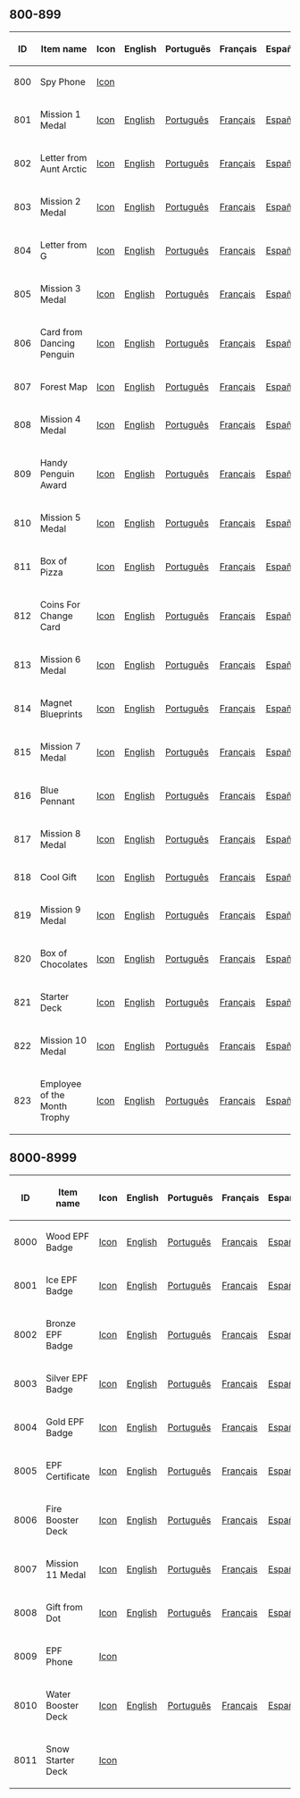 ==800-899==
{|border="1" cellpadding="4" cellspacing="0" style="margin: 1em 1em 1em 0; background: #f9f9f9; border: 1px #aaa solid; border-collapse: collapse; font-size: 95%;"
!'''ID'''!!'''Item name'''!!Icon!!English!!Português!!Français!!Español!!Deustch!!русский
|-
|800||Spy Phone||[[Media:ClothingIcons800.swf|Icon]]||{{n/a}}||{{n/a}}||{{n/a}}||{{n/a}}||{{n/a}}||{{n/a}}
|-
|801||Mission 1 Medal||[[Media:ClothingIcons801.swf|Icon]]||[[Media:AwardsEN801.swf|English]]||[[Media:AwardsPT801.swf|Português]]||[[Media:AwardsFR801.swf|Français]]||[[Media:AwardsES801.swf|Español]]||[[Media:AwardsDE801.swf|Deustch]]||[[Media:AwardsRU801.swf|русский]]
|-
|802||Letter from Aunt Arctic||[[Media:ClothingIcons802.swf|Icon]]||[[Media:AwardsEN802.swf|English]]||[[Media:AwardsPT802.swf|Português]]||[[Media:AwardsFR802.swf|Français]]||[[Media:AwardsES802.swf|Español]]||[[Media:AwardsDE802.swf|Deustch]]||[[Media:AwardsRU802.swf|русский]]
|-
|803||Mission 2 Medal||[[Media:ClothingIcons803.swf|Icon]]||[[Media:AwardsEN803.swf|English]]||[[Media:AwardsPT803.swf|Português]]||[[Media:AwardsFR803.swf|Français]]||[[Media:AwardsES803.swf|Español]]||[[Media:AwardsDE803.swf|Deustch]]||[[Media:AwardsRU803.swf|русский]]
|-
|804||Letter from G||[[Media:ClothingIcons804.swf|Icon]]||[[Media:AwardsEN804.swf|English]]||[[Media:AwardsPT804.swf|Português]]||[[Media:AwardsFR804.swf|Français]]||[[Media:AwardsES804.swf|Español]]||[[Media:AwardsDE804.swf|Deustch]]||[[Media:AwardsRU804.swf|русский]]
|-
|805||Mission 3 Medal||[[Media:ClothingIcons805.swf|Icon]]||[[Media:AwardsEN805.swf|English]]||[[Media:AwardsPT805.swf|Português]]||[[Media:AwardsFR805.swf|Français]]||[[Media:AwardsES805.swf|Español]]||[[Media:AwardsDE805.swf|Deustch]]||[[Media:AwardsRU805.swf|русский]]
|-
|806||Card from Dancing Penguin||[[Media:ClothingIcons806.swf|Icon]]||[[Media:AwardsEN806.swf|English]]||[[Media:AwardsPT806.swf|Português]]||[[Media:AwardsFR806.swf|Français]]||[[Media:AwardsES806.swf|Español]]||[[Media:AwardsDE806.swf|Deustch]]||[[Media:AwardsRU806.swf|русский]]
|-
|807||Forest Map||[[Media:ClothingIcons807.swf|Icon]]||[[Media:AwardsEN807.swf|English]]||[[Media:AwardsPT807.swf|Português]]||[[Media:AwardsFR807.swf|Français]]||[[Media:AwardsES807.swf|Español]]||[[Media:AwardsDE807.swf|Deustch]]||[[Media:AwardsRU807.swf|русский]]
|-
|808||Mission 4 Medal||[[Media:ClothingIcons808.swf|Icon]]||[[Media:AwardsEN808.swf|English]]||[[Media:AwardsPT808.swf|Português]]||[[Media:AwardsFR808.swf|Français]]||[[Media:AwardsES808.swf|Español]]||[[Media:AwardsDE808.swf|Deustch]]||[[Media:AwardsRU808.swf|русский]]
|-
|809||Handy Penguin Award||[[Media:ClothingIcons809.swf|Icon]]||[[Media:AwardsEN809.swf|English]]||[[Media:AwardsPT809.swf|Português]]||[[Media:AwardsFR809.swf|Français]]||[[Media:AwardsES809.swf|Español]]||[[Media:AwardsDE809.swf|Deustch]]||[[Media:AwardsRU809.swf|русский]]
|-
|810||Mission 5 Medal||[[Media:ClothingIcons810.swf|Icon]]||[[Media:AwardsEN810.swf|English]]||[[Media:AwardsPT810.swf|Português]]||[[Media:AwardsFR810.swf|Français]]||[[Media:AwardsES810.swf|Español]]||[[Media:AwardsDE810.swf|Deustch]]||[[Media:AwardsRU810.swf|русский]]
|-
|811||Box of Pizza||[[Media:ClothingIcons811.swf|Icon]]||[[Media:AwardsEN811.swf|English]]||[[Media:AwardsPT811.swf|Português]]||[[Media:AwardsFR811.swf|Français]]||[[Media:AwardsES811.swf|Español]]||[[Media:AwardsDE811.swf|Deustch]]||[[Media:AwardsRU811.swf|русский]]
|-
|812||Coins For Change Card||[[Media:ClothingIcons812.swf|Icon]]||[[Media:AwardsEN812.swf|English]]||[[Media:AwardsPT812.swf|Português]]||[[Media:AwardsFR812.swf|Français]]||[[Media:AwardsES812.swf|Español]]||[[Media:AwardsDE812.swf|Deustch]]||[[Media:AwardsRU812.swf|русский]]
|-
|813||Mission 6 Medal||[[Media:ClothingIcons813.swf|Icon]]||[[Media:AwardsEN813.swf|English]]||[[Media:AwardsPT813.swf|Português]]||[[Media:AwardsFR813.swf|Français]]||[[Media:AwardsES813.swf|Español]]||[[Media:AwardsDE813.swf|Deustch]]||[[Media:AwardsRU813.swf|русский]]
|-
|814||Magnet Blueprints||[[Media:ClothingIcons814.swf|Icon]]||[[Media:AwardsEN814.swf|English]]||[[Media:AwardsPT814.swf|Português]]||[[Media:AwardsFR814.swf|Français]]||[[Media:AwardsES814.swf|Español]]||[[Media:AwardsDE814.swf|Deustch]]||[[Media:AwardsRU814.swf|русский]]
|-
|815||Mission 7 Medal||[[Media:ClothingIcons815.swf|Icon]]||[[Media:AwardsEN815.swf|English]]||[[Media:AwardsPT815.swf|Português]]||[[Media:AwardsFR815.swf|Français]]||[[Media:AwardsES815.swf|Español]]||[[Media:AwardsDE815.swf|Deustch]]||[[Media:AwardsRU815.swf|русский]]
|-
|816||Blue Pennant||[[Media:ClothingIcons816.swf|Icon]]||[[Media:AwardsEN816.swf|English]]||[[Media:AwardsPT816.swf|Português]]||[[Media:AwardsFR816.swf|Français]]||[[Media:AwardsES816.swf|Español]]||[[Media:AwardsDE816.swf|Deustch]]||[[Media:AwardsRU816.swf|русский]]
|-
|817||Mission 8 Medal||[[Media:ClothingIcons817.swf|Icon]]||[[Media:AwardsEN817.swf|English]]||[[Media:AwardsPT817.swf|Português]]||[[Media:AwardsFR817.swf|Français]]||[[Media:AwardsES817.swf|Español]]||[[Media:AwardsDE817.swf|Deustch]]||[[Media:AwardsRU817.swf|русский]]
|-
|818||Cool Gift||[[Media:ClothingIcons818.swf|Icon]]||[[Media:AwardsEN818.swf|English]]||[[Media:AwardsPT818.swf|Português]]||[[Media:AwardsFR818.swf|Français]]||[[Media:AwardsES818.swf|Español]]||[[Media:AwardsDE818.swf|Deustch]]||[[Media:AwardsRU818.swf|русский]]
|-
|819||Mission 9 Medal||[[Media:ClothingIcons819.swf|Icon]]||[[Media:AwardsEN819.swf|English]]||[[Media:AwardsPT819.swf|Português]]||[[Media:AwardsFR819.swf|Français]]||[[Media:AwardsES819.swf|Español]]||[[Media:AwardsDE819.swf|Deustch]]||[[Media:AwardsRU819.swf|русский]]
|-
|820||Box of Chocolates||[[Media:ClothingIcons820.swf|Icon]]||[[Media:AwardsEN820.swf|English]]||[[Media:AwardsPT820.swf|Português]]||[[Media:AwardsFR820.swf|Français]]||[[Media:AwardsES820.swf|Español]]||[[Media:AwardsDE820.swf|Deustch]]||[[Media:AwardsRU820.swf|русский]]
|-
|821||Starter Deck||[[Media:ClothingIcons821.swf|Icon]]||[[Media:AwardsEN821.swf|English]]||[[Media:AwardsPT821.swf|Português]]||[[Media:AwardsFR821.swf|Français]]||[[Media:AwardsES821.swf|Español]]||{{n/a}}||{{n/a}}
|-
|822||Mission 10 Medal||[[Media:ClothingIcons822.swf|Icon]]||[[Media:AwardsEN822.swf|English]]||[[Media:AwardsPT822.swf|Português]]||[[Media:AwardsFR822.swf|Français]]||[[Media:AwardsES822.swf|Español]]||[[Media:AwardsDE822.swf|Deustch]]||[[Media:AwardsRU822.swf|русский]]
|-
|823||Employee of the Month Trophy||[[Media:ClothingIcons823.swf|Icon]]||[[Media:AwardsEN823.swf|English]]||[[Media:AwardsPT823.swf|Português]]||[[Media:AwardsFR823.swf|Français]]||[[Media:AwardsES823.swf|Español]]||[[Media:AwardsDE823.swf|Deustch]]||[[Media:AwardsRU823.swf|русский]]
|}
==8000-8999==
{|border="1" cellpadding="4" cellspacing="0" style="margin: 1em 1em 1em 0; background: #f9f9f9; border: 1px #aaa solid; border-collapse: collapse; font-size: 95%;"
!'''ID'''!!'''Item name'''!!Icon!!English!!Português!!Français!!Español!!Deustch!!русский
|-
|8000||Wood EPF Badge||[[Media:ClothingIcons8000.swf|Icon]]||[[Media:AwardsEN8000.swf|English]]||[[Media:AwardsPT8000.swf|Português]]||[[Media:AwardsFR8000.swf|Français]]||[[Media:AwardsES8000.swf|Español]]||[[Media:AwardsDE8000.swf|Deustch]]||[[Media:AwardsRU8000.swf|русский]]
|-
|8001||Ice EPF Badge||[[Media:ClothingIcons8001.swf|Icon]]||[[Media:AwardsEN8001.swf|English]]||[[Media:AwardsPT8001.swf|Português]]||[[Media:AwardsFR8001.swf|Français]]||[[Media:AwardsES8001.swf|Español]]||[[Media:AwardsDE8001.swf|Deustch]]||[[Media:AwardsRU8001.swf|русский]]
|-
|8002||Bronze EPF Badge||[[Media:ClothingIcons8002.swf|Icon]]||[[Media:AwardsEN8002.swf|English]]||[[Media:AwardsPT8002.swf|Português]]||[[Media:AwardsFR8002.swf|Français]]||[[Media:AwardsES8002.swf|Español]]||[[Media:AwardsDE8002.swf|Deustch]]||[[Media:AwardsRU8002.swf|русский]]
|-
|8003||Silver EPF Badge||[[Media:ClothingIcons8003.swf|Icon]]||[[Media:AwardsEN8003.swf|English]]||[[Media:AwardsPT8003.swf|Português]]||[[Media:AwardsFR8003.swf|Français]]||[[Media:AwardsES8003.swf|Español]]||[[Media:AwardsDE8003.swf|Deustch]]||[[Media:AwardsRU8003.swf|русский]]
|-
|8004||Gold EPF Badge||[[Media:ClothingIcons8004.swf|Icon]]||[[Media:AwardsEN8004.swf|English]]||[[Media:AwardsPT8004.swf|Português]]||[[Media:AwardsFR8004.swf|Français]]||[[Media:AwardsES8004.swf|Español]]||[[Media:AwardsDE8004.swf|Deustch]]||[[Media:AwardsRU8004.swf|русский]]
|-
|8005||EPF Certificate||[[Media:ClothingIcons8005.swf|Icon]]||[[Media:AwardsEN8005.swf|English]]||[[Media:AwardsPT8005.swf|Português]]||[[Media:AwardsFR8005.swf|Français]]||[[Media:AwardsES8005.swf|Español]]||[[Media:AwardsDE8005.swf|Deustch]]||[[Media:AwardsRU8005.swf|русский]]
|-
|8006||Fire Booster Deck||[[Media:ClothingIcons8006.swf|Icon]]||[[Media:AwardsEN8006.swf|English]]||[[Media:AwardsPT8006.swf|Português]]||[[Media:AwardsFR8006.swf|Français]]||[[Media:AwardsES8006.swf|Español]]||[[Media:AwardsDE8006.swf|Deustch]]||[[Media:AwardsRU8006.swf|русский]]
|-
|8007||Mission 11 Medal||[[Media:ClothingIcons8007.swf|Icon]]||[[Media:AwardsEN8007.swf|English]]||[[Media:AwardsPT8007.swf|Português]]||[[Media:AwardsFR8007.swf|Français]]||[[Media:AwardsES8007.swf|Español]]||[[Media:AwardsDE8007.swf|Deustch]]||[[Media:AwardsRU8007.swf|русский]]
|-
|8008||Gift from Dot||[[Media:ClothingIcons8008.swf|Icon]]||[[Media:AwardsEN8008.swf|English]]||[[Media:AwardsPT8008.swf|Português]]||[[Media:AwardsFR8008.swf|Français]]||[[Media:AwardsES8008.swf|Español]]||[[Media:AwardsDE8008.swf|Deustch]]||[[Media:AwardsRU8008.swf|русский]]
|-
|8009||EPF Phone||[[Media:ClothingIcons8009.swf|Icon]]||{{n/a}}||{{n/a}}||{{n/a}}||{{n/a}}||{{n/a}}||{{n/a}}
|-
|8010||Water Booster Deck||[[Media:ClothingIcons8010.swf|Icon]]||[[Media:AwardsEN8010.swf|English]]||[[Media:AwardsPT8010.swf|Português]]||[[Media:AwardsFR8010.swf|Français]]||[[Media:AwardsES8010.swf|Español]]||[[Media:AwardsDE8010.swf|Deustch]]||[[Media:AwardsRU8010.swf|русский]]
|-
|8011||Snow Starter Deck||[[Media:ClothingIcons8011.swf|Icon]]||{{n/a}}||{{n/a}}||{{n/a}}||{{n/a}}||{{n/a}}||{{n/a}}
|}
